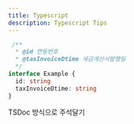 ```yaml
---
title: Typescript
description: Typescript Tips
---
```


```ts
 /**
  * @id 연동번호
  * @taxInvoiceDtime 세금계산서발행일
  */
interface Example {
  id: string
  taxInvoiceDtime: string
}
```
TSDoc 방식으로 주석달기
